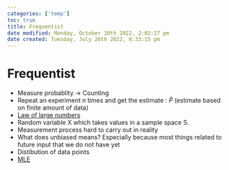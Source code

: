 ```yaml
---
categories: ['temp']
toc: true
title: Frequentist
date modified: Monday, October 10th 2022, 2:02:27 pm
date created: Tuesday, July 26th 2022, 8:33:15 pm
---
```


# Frequentist
- Measure probablity -> Counting
- Repeat an experiment n times and get the estimate : $\hat P$ (estimate based on finite amount of data)
- [Law of large numbers](Law%20of%20large%20numbers.qmd)
- Random variable X which takes values in a sample space S.
- Measurement process hard to carry out in reality
- What does unbiased means? Especially because most things related to future input that we do not have yet
- Distibution of data points
- [MLE](MLE)



